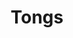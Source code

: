 ---
title: "Tongs"
subtitle: ""
creator: ""
categories: ["kitchen"]
featuredImage: "../src/assets/images/item/kitchen/DSC02536.png"
views: ["../src/assets/images/item/kitchen/DSC02536.png","../src/assets/images/item/kitchen/DSC02555.png"]
nextItem: []
---
